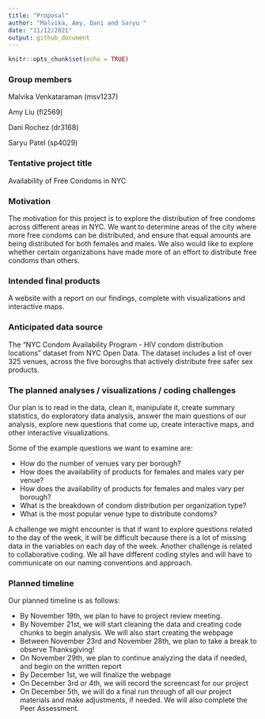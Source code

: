 ```yaml
---
title: "Proposal"
author: "Malvika, Amy, Dani and Saryu "
date: "11/12/2021"
output: github_document
---
```


```r
knitr::opts_chunk$set(echo = TRUE)
```

### Group members
Malvika Venkataraman (msv1237)

Amy Liu (fl2569)

Dani Rochez (dr3168)

Saryu Patel (sp4029)

### Tentative project title
Availability of Free Condoms in NYC

### Motivation
The motivation for this project is to explore the distribution of free condoms across different areas in NYC. We want to determine areas of the city where more free condoms can be distributed, and ensure that equal amounts are being distributed for both females and males. We also would like to explore whether certain organizations have made more of an effort to distribute free condoms than others.

### Intended final products
A website with a report on our findings, complete with visualizations and interactive maps.

### Anticipated data source
The "NYC Condom Availability Program - HIV condom distribution locations" dataset from NYC Open Data. The dataset includes a list of over 325 venues, across the five boroughs that actively distribute free safer sex products.

### The planned analyses / visualizations / coding challenges
Our plan is to read in the data, clean it, manipulate it, create summary statistics, do exploratory data analysis, answer the main questions of our analysis, explore new questions that come up, create interactive maps, and other interactive visualizations.

Some of the example questions we want to examine are: 

* How do the number of venues vary per borough?
* How does the availability of products for females and males vary per venue?
* How does the availability of products for females and males vary per borough?
* What is the breakdown of condom distribution per organization type?
* What is the most popular venue type to distribute condoms?

A challenge we might encounter is that if want to explore questions related to the day of the week, it will be difficult because there is a lot of missing data in the variables on each day of the week. Another challenge is related to collaborative coding. We all have different coding styles and will have to communicate on our naming conventions and approach.

### Planned timeline
Our planned timeline is as follows:

* By November 19th, we plan to have to project review meeting.
* By November 21st, we will start cleaning the data and creating code chunks to begin analysis. We will also start creating the webpage
* Between November 23rd and November 28th, we plan to take a break to observe Thanksgiving!
* On November 29th, we plan to continue analyzing the data if needed, and begin on the written report
* By December 1st, we will finalize the webpage
* On December 3rd or 4th, we will record the screencast for our project
* On December 5th, we will do a final run through of all our project materials and make adjustments, if needed. We will also complete the Peer Assessment. 




